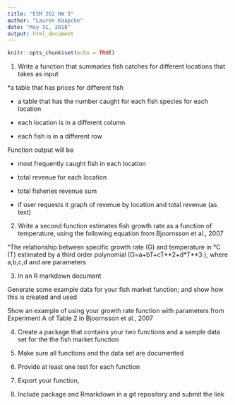 ```yaml
---
title: "ESM 262 HW 3"
author: "Lauren Kaapcke"
date: "May 31, 2018"
output: html_document
---
```


```r
knitr::opts_chunk$set(echo = TRUE)
```

1. Write a function that summaries fish catches for different locations that takes as input

*a table that has prices for different fish

* a table that has the number caught for each fish species for each location

* each location is in a different column

* each fish is in a different row 

Function output will be

* most frequently caught fish in each location

* total revenue for each location

* total fisheries revenue sum

* if user requests it graph of revenue by location and total revenue (as text)



2. Write a second function estimates fish growth rate as a function of temperature, using the following equation from Bjoornsson et al., 2007

"The relationship between specific growth rate (G) and temperature in °C (T) estimated by a third order polynomial (G=a+bT+cT**2+d*T**3 ), where a,b,c,d and are parameters

3.  In an R markdown document

Generate some example data for your fish market function; and show how this is created and used 

Show an example of using your growth rate function with parameters from Experiment A of Table 2 in Bjoornsson et al., 2007

4. Create a package that contains your two functions and a sample data set for the the fish market function

5. Make sure all functions and the data set are documented

6. Provide at least one test for each function

7.  Export your function, 

8.  Include package and Rmarkdown in a git repository and submit the link 